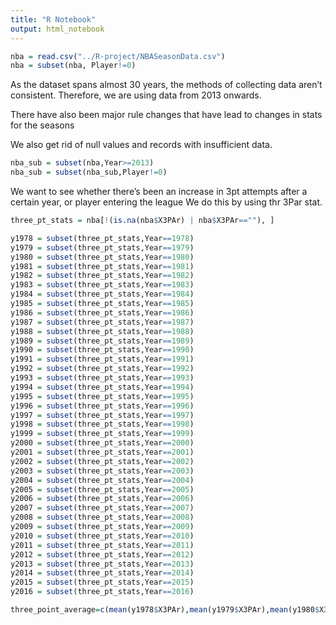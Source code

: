 ```yaml
---
title: "R Notebook"
output: html_notebook
---
```


```r
nba = read.csv("../R-project/NBASeasonData.csv")
nba = subset(nba, Player!=0)
```

As the dataset spans almost 30 years, the methods of collecting data aren't consistent. Therefore, we are using data from 2013 onwards.


There have also been major rule changes that have lead to changes in stats for the seasons


We also get rid of null values and records with insufficient data.
```r
nba_sub = subset(nba,Year>=2013)
nba_sub = subset(nba_sub,Player!=0)
```
We want to see whether there's been an increase in 3pt attempts after a certain year, or player entering the league
We do this by using thr 3Par stat.
```r
three_pt_stats = nba[!(is.na(nba$X3PAr) | nba$X3PAr==""), ]
```

```r
y1978 = subset(three_pt_stats,Year==1978)
y1979 = subset(three_pt_stats,Year==1979)
y1980 = subset(three_pt_stats,Year==1980)
y1981 = subset(three_pt_stats,Year==1981)
y1982 = subset(three_pt_stats,Year==1982)
y1983 = subset(three_pt_stats,Year==1983)
y1984 = subset(three_pt_stats,Year==1984)
y1985 = subset(three_pt_stats,Year==1985)
y1986 = subset(three_pt_stats,Year==1986)
y1987 = subset(three_pt_stats,Year==1987)
y1988 = subset(three_pt_stats,Year==1988)
y1989 = subset(three_pt_stats,Year==1989)
y1990 = subset(three_pt_stats,Year==1990)
y1991 = subset(three_pt_stats,Year==1991)
y1992 = subset(three_pt_stats,Year==1992)
y1993 = subset(three_pt_stats,Year==1993)
y1994 = subset(three_pt_stats,Year==1994)
y1995 = subset(three_pt_stats,Year==1995)
y1996 = subset(three_pt_stats,Year==1996)
y1997 = subset(three_pt_stats,Year==1997)
y1998 = subset(three_pt_stats,Year==1998)
y1999 = subset(three_pt_stats,Year==1999)
y2000 = subset(three_pt_stats,Year==2000)
y2001 = subset(three_pt_stats,Year==2001)
y2002 = subset(three_pt_stats,Year==2002)
y2003 = subset(three_pt_stats,Year==2003)
y2004 = subset(three_pt_stats,Year==2004)
y2005 = subset(three_pt_stats,Year==2005)
y2006 = subset(three_pt_stats,Year==2006)
y2007 = subset(three_pt_stats,Year==2007)
y2008 = subset(three_pt_stats,Year==2008)
y2009 = subset(three_pt_stats,Year==2009)
y2010 = subset(three_pt_stats,Year==2010)
y2011 = subset(three_pt_stats,Year==2011)
y2012 = subset(three_pt_stats,Year==2012)
y2013 = subset(three_pt_stats,Year==2013)
y2014 = subset(three_pt_stats,Year==2014)
y2015 = subset(three_pt_stats,Year==2015)
y2016 = subset(three_pt_stats,Year==2016)

three_point_average=c(mean(y1978$X3PAr),mean(y1979$X3PAr),mean(y1980$X3PAr),mean(y1981$X3PAr),mean(y1982$X3PAr),mean(y1983$X3PAr),mean(y1984$X3PA),mean(y1985$X3PAr),mean(y1986$X3PAr),mean(y1987$X3PAr),mean(y1988$X3PAr),mean(y1989$X3PAr),mean(y1990$X3PAr),mean(y1991$X3PAr),mean(y1992$X3PAr),mean(y1993$X3PAr),mean(y1994$X3PAr),mean(y1995$X3PAr),mean(y1996$X3PAr),mean(y1997$X3PAr),mean(y1998$X3PAr),mean(y1999$X3PAr),mean(y2000$X3PAr),mean(y2001$X3PAr),mean(y2002$X3PAr),mean(y2003$X3PAr),mean(y2004$X3PAr),mean(y2005$X3PAr),mean(y2006$X3PAr),mean(y2007$X3PAr),mean(y2008$X3PAr),mean(y2009$X3PAr),mean(y2010$X3PAr),mean(y2011$X3PAr),mean(y2012$X3PAr),mean(y2013$X3PAr),mean(y2014$X3PAr),mean(y2015$X3PAr),mean(y2016$X3PAr))
```

